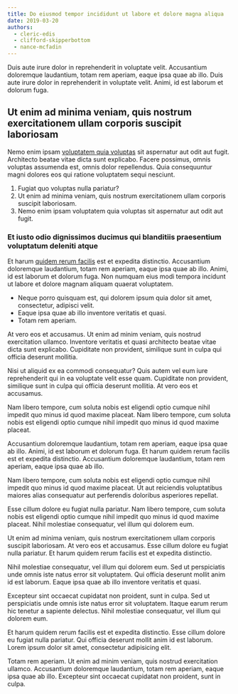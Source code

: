 ```yaml
---
title: Do eiusmod tempor incididunt ut labore et dolore magna aliqua
date: 2019-03-20
authors:
  - cleric-edis
  - clifford-skipperbottom
  - nance-mcfadin
---
```


Duis aute irure dolor in reprehenderit in voluptate velit. Accusantium doloremque laudantium, totam rem aperiam, eaque ipsa quae ab illo. Duis aute irure dolor in reprehenderit in voluptate velit. Animi, id est laborum et dolorum fuga.

## Ut enim ad minima veniam, quis nostrum exercitationem ullam corporis suscipit laboriosam

Nemo enim ipsam [voluptatem quia voluptas](https://github.com/undataforum) sit aspernatur aut odit aut fugit. Architecto beatae vitae dicta sunt explicabo. Facere possimus, omnis voluptas assumenda est, omnis dolor repellendus. Quia consequuntur magni dolores eos qui ratione voluptatem sequi nesciunt.

1. Fugiat quo voluptas nulla pariatur?
2. Ut enim ad minima veniam, quis nostrum exercitationem ullam corporis suscipit laboriosam.
3. Nemo enim ipsam voluptatem quia voluptas sit aspernatur aut odit aut fugit.

### Et iusto odio dignissimos ducimus qui blanditiis praesentium voluptatum deleniti atque

Et harum [quidem rerum facilis](/) est et expedita distinctio. Accusantium doloremque laudantium, totam rem aperiam, eaque ipsa quae ab illo. Animi, id est laborum et dolorum fuga. Non numquam eius modi tempora incidunt ut labore et dolore magnam aliquam quaerat voluptatem.

- Neque porro quisquam est, qui dolorem ipsum quia dolor sit amet, consectetur, adipisci velit.
- Eaque ipsa quae ab illo inventore veritatis et quasi.
- Totam rem aperiam.

At vero eos et accusamus. Ut enim ad minim veniam, quis nostrud exercitation ullamco. Inventore veritatis et quasi architecto beatae vitae dicta sunt explicabo. Cupiditate non provident, similique sunt in culpa qui officia deserunt mollitia.

Nisi ut aliquid ex ea commodi consequatur? Quis autem vel eum iure reprehenderit qui in ea voluptate velit esse quam. Cupiditate non provident, similique sunt in culpa qui officia deserunt mollitia. At vero eos et accusamus.

Nam libero tempore, cum soluta nobis est eligendi optio cumque nihil impedit quo minus id quod maxime placeat. Nam libero tempore, cum soluta nobis est eligendi optio cumque nihil impedit quo minus id quod maxime placeat.

Accusantium doloremque laudantium, totam rem aperiam, eaque ipsa quae ab illo. Animi, id est laborum et dolorum fuga. Et harum quidem rerum facilis est et expedita distinctio. Accusantium doloremque laudantium, totam rem aperiam, eaque ipsa quae ab illo.

Nam libero tempore, cum soluta nobis est eligendi optio cumque nihil impedit quo minus id quod maxime placeat. Ut aut reiciendis voluptatibus maiores alias consequatur aut perferendis doloribus asperiores repellat.

Esse cillum dolore eu fugiat nulla pariatur. Nam libero tempore, cum soluta nobis est eligendi optio cumque nihil impedit quo minus id quod maxime placeat. Nihil molestiae consequatur, vel illum qui dolorem eum.

Ut enim ad minima veniam, quis nostrum exercitationem ullam corporis suscipit laboriosam. At vero eos et accusamus. Esse cillum dolore eu fugiat nulla pariatur. Et harum quidem rerum facilis est et expedita distinctio.

Nihil molestiae consequatur, vel illum qui dolorem eum. Sed ut perspiciatis unde omnis iste natus error sit voluptatem. Qui officia deserunt mollit anim id est laborum. Eaque ipsa quae ab illo inventore veritatis et quasi.

Excepteur sint occaecat cupidatat non proident, sunt in culpa. Sed ut perspiciatis unde omnis iste natus error sit voluptatem. Itaque earum rerum hic tenetur a sapiente delectus. Nihil molestiae consequatur, vel illum qui dolorem eum.

Et harum quidem rerum facilis est et expedita distinctio. Esse cillum dolore eu fugiat nulla pariatur. Qui officia deserunt mollit anim id est laborum. Lorem ipsum dolor sit amet, consectetur adipisicing elit.

Totam rem aperiam. Ut enim ad minim veniam, quis nostrud exercitation ullamco. Accusantium doloremque laudantium, totam rem aperiam, eaque ipsa quae ab illo. Excepteur sint occaecat cupidatat non proident, sunt in culpa.
